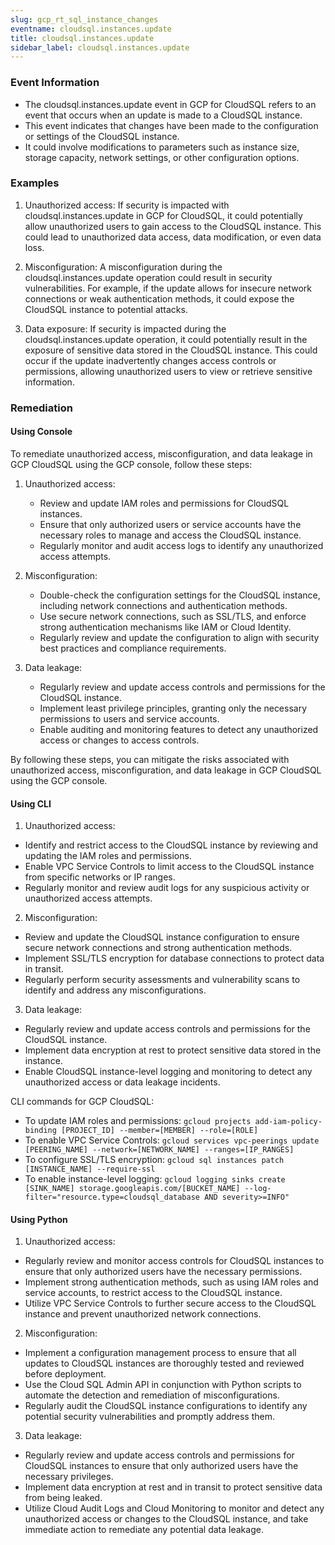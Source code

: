 ```yaml
--- 
slug: gcp_rt_sql_instance_changes
eventname: cloudsql.instances.update
title: cloudsql.instances.update
sidebar_label: cloudsql.instances.update
---
```

                       
### Event Information

- The cloudsql.instances.update event in GCP for CloudSQL refers to an event that occurs when an update is made to a CloudSQL instance.
- This event indicates that changes have been made to the configuration or settings of the CloudSQL instance.
- It could involve modifications to parameters such as instance size, storage capacity, network settings, or other configuration options.


### Examples

1. Unauthorized access: If security is impacted with cloudsql.instances.update in GCP for CloudSQL, it could potentially allow unauthorized users to gain access to the CloudSQL instance. This could lead to unauthorized data access, data modification, or even data loss.

2. Misconfiguration: A misconfiguration during the cloudsql.instances.update operation could result in security vulnerabilities. For example, if the update allows for insecure network connections or weak authentication methods, it could expose the CloudSQL instance to potential attacks.

3. Data exposure: If security is impacted during the cloudsql.instances.update operation, it could potentially result in the exposure of sensitive data stored in the CloudSQL instance. This could occur if the update inadvertently changes access controls or permissions, allowing unauthorized users to view or retrieve sensitive information.

### Remediation

#### Using Console

To remediate unauthorized access, misconfiguration, and data leakage in GCP CloudSQL using the GCP console, follow these steps:

1. Unauthorized access:
   - Review and update IAM roles and permissions for CloudSQL instances.
   - Ensure that only authorized users or service accounts have the necessary roles to manage and access the CloudSQL instance.
   - Regularly monitor and audit access logs to identify any unauthorized access attempts.

2. Misconfiguration:
   - Double-check the configuration settings for the CloudSQL instance, including network connections and authentication methods.
   - Use secure network connections, such as SSL/TLS, and enforce strong authentication mechanisms like IAM or Cloud Identity.
   - Regularly review and update the configuration to align with security best practices and compliance requirements.

3. Data leakage:
   - Regularly review and update access controls and permissions for the CloudSQL instance.
   - Implement least privilege principles, granting only the necessary permissions to users and service accounts.
   - Enable auditing and monitoring features to detect any unauthorized access or changes to access controls.

By following these steps, you can mitigate the risks associated with unauthorized access, misconfiguration, and data leakage in GCP CloudSQL using the GCP console.

#### Using CLI

1. Unauthorized access:
- Identify and restrict access to the CloudSQL instance by reviewing and updating the IAM roles and permissions.
- Enable VPC Service Controls to limit access to the CloudSQL instance from specific networks or IP ranges.
- Regularly monitor and review audit logs for any suspicious activity or unauthorized access attempts.

2. Misconfiguration:
- Review and update the CloudSQL instance configuration to ensure secure network connections and strong authentication methods.
- Implement SSL/TLS encryption for database connections to protect data in transit.
- Regularly perform security assessments and vulnerability scans to identify and address any misconfigurations.

3. Data leakage:
- Regularly review and update access controls and permissions for the CloudSQL instance.
- Implement data encryption at rest to protect sensitive data stored in the instance.
- Enable CloudSQL instance-level logging and monitoring to detect any unauthorized access or data leakage incidents.

CLI commands for GCP CloudSQL:
- To update IAM roles and permissions: `gcloud projects add-iam-policy-binding [PROJECT_ID] --member=[MEMBER] --role=[ROLE]`
- To enable VPC Service Controls: `gcloud services vpc-peerings update [PEERING_NAME] --network=[NETWORK_NAME] --ranges=[IP_RANGES]`
- To configure SSL/TLS encryption: `gcloud sql instances patch [INSTANCE_NAME] --require-ssl`
- To enable instance-level logging: `gcloud logging sinks create [SINK_NAME] storage.googleapis.com/[BUCKET_NAME] --log-filter="resource.type=cloudsql_database AND severity>=INFO"`

#### Using Python

1. Unauthorized access:
- Regularly review and monitor access controls for CloudSQL instances to ensure that only authorized users have the necessary permissions.
- Implement strong authentication methods, such as using IAM roles and service accounts, to restrict access to the CloudSQL instance.
- Utilize VPC Service Controls to further secure access to the CloudSQL instance and prevent unauthorized network connections.

2. Misconfiguration:
- Implement a configuration management process to ensure that all updates to CloudSQL instances are thoroughly tested and reviewed before deployment.
- Use the Cloud SQL Admin API in conjunction with Python scripts to automate the detection and remediation of misconfigurations.
- Regularly audit the CloudSQL instance configurations to identify any potential security vulnerabilities and promptly address them.

3. Data leakage:
- Regularly review and update access controls and permissions for CloudSQL instances to ensure that only authorized users have the necessary privileges.
- Implement data encryption at rest and in transit to protect sensitive data from being leaked.
- Utilize Cloud Audit Logs and Cloud Monitoring to monitor and detect any unauthorized access or changes to the CloudSQL instance, and take immediate action to remediate any potential data leakage.


 